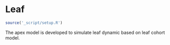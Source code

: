 # Leaf {#cha:leaf}


```r
source('_script/setup.R')
```

The apex model is developed to simulate leaf dynamic based on leaf cohort model.
